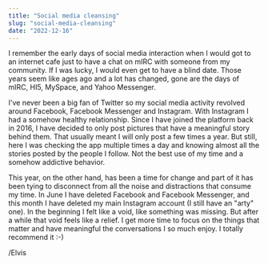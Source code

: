 ```yaml
---
title: "Social media cleansing"
slug: "social-media-cleansing"
date: "2022-12-16"
---
```


I remember the early days of social media interaction when I would got to an internet cafe
just to have a chat on mIRC with someone from my community. If I was lucky, I would even get to
have a blind date. Those years seem like ages ago and a lot has changed, gone are the days
of mIRC, HI5, MySpace, and Yahoo Messenger.

I've never been a big fan of Twitter so my social media activity revolved around Facebook,
Facebook Messenger and Instagram. With Instagram I had a somehow healthy relationship. Since
I have joined the platform back in 2016, I have decided to only post pictures that have a
meaningful story behind them. That usually meant I will only post a few times a year. But still,
here I was checking the app multiple times a day and knowing almost all the stories posted by the
people I follow. Not the best use of my time and a somehow addictive behavior.

This year, on the other hand, has been a time for change and part of it has been tying to disconnect
from all the noise and distractions that consume my time. In June I have deleted Facebook and Facebook
Messenger, and this month I have deleted my main Instagram account (I still have an "arty" one). In the
beginning I felt like a void, like something was missing. But after a while that void feels like a
relief. I get more time to focus on the things that matter and have meaningful the conversations I so much
enjoy. I totally recommend it :-)

/Elvis